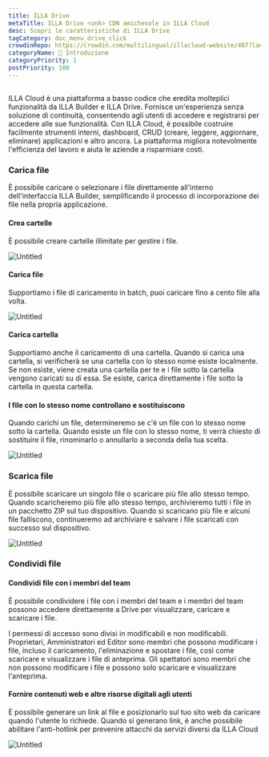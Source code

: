 ```yaml
---
title: ILLA Drive
metaTitle: ILLA Drive <unk> CDN amichevole in ILLA Cloud
desc: Scopri le caratteristiche di ILLA Drive
tagCategory: doc_menu_drive_click
crowdinRepo: https://crowdin.com/multilingual/illacloud-website/407?languages=it&filter=basic&value=0
categoryName: 👋 Introduzione
categoryPriority: 1
postPriority: 100
---
```


## <h2 hidden>Cos'è ILLA Drive</h2>

ILLA Cloud è una piattaforma a basso codice che eredita molteplici funzionalità da ILLA Builder e ILLA Drive. Fornisce un'esperienza senza soluzione di continuità, consentendo agli utenti di accedere e registrarsi per accedere alle sue funzionalità. Con ILLA Cloud, è possibile costruire facilmente strumenti interni, dashboard, CRUD (creare, leggere, aggiornare, eliminare) applicazioni e altro ancora. La piattaforma migliora notevolmente l'efficienza del lavoro e aiuta le aziende a risparmiare costi.

### Carica file

È possibile caricare o selezionare i file direttamente all'interno dell'interfaccia ILLA Builder, semplificando il processo di incorporazione dei file nella propria applicazione.

#### Crea cartelle

È possibile creare cartelle illimitate per gestire i file. 

![Untitled](https://cdn.illacloud.com/official-website/img/docs/drive/Untitled.png)

#### Carica file

Supportiamo i file di caricamento in batch, puoi caricare fino a cento file alla volta.

![Untitled](https://cdn.illacloud.com/official-website/img/docs/drive/Untitled%20(1).png)

#### Carica cartella

Supportiamo anche il caricamento di una cartella. Quando si carica una cartella, si verificherà se una cartella con lo stesso nome esiste localmente. Se non esiste, viene creata una cartella per te e i file sotto la cartella vengono caricati su di essa. Se esiste, carica direttamente i file sotto la cartella in questa cartella.

#### I file con lo stesso nome controllano e sostituiscono

Quando carichi un file, determineremo se c'è un file con lo stesso nome sotto la cartella. Quando esiste un file con lo stesso nome, ti verrà chiesto di sostituire il file, rinominarlo o annullarlo a seconda della tua scelta. 

![Untitled](https://cdn.illacloud.com/official-website/img/docs/drive/Untitled%20(2).png)

### Scarica file

È possibile scaricare un singolo file o scaricare più file allo stesso tempo. Quando scaricheremo più file allo stesso tempo, archivieremo tutti i file in un pacchetto ZIP sul tuo dispositivo. Quando si scaricano più file e alcuni file falliscono, continueremo ad archiviare e salvare i file scaricati con successo sul dispositivo.

![Untitled](https://cdn.illacloud.com/official-website/img/docs/drive/Untitled%20(3).png)

### Condividi file

#### Condividi file con i membri del team

È possibile condividere i file con i membri del team e i membri del team possono accedere direttamente a Drive per visualizzare, caricare e scaricare i file. 

I permessi di accesso sono divisi in modificabili e non modificabili. Proprietari, Amministratori ed Editor sono membri che possono modificare i file, incluso il caricamento, l'eliminazione e spostare i file, così come scaricare e visualizzare i file di anteprima. 
Gli spettatori sono membri che non possono modificare i file e possono solo scaricare e visualizzare l'anteprima. 

#### Fornire contenuti web e altre risorse digitali agli utenti

È possibile generare un link al file e posizionarlo sul tuo sito web da caricare quando l'utente lo richiede. Quando si generano link, è anche possibile abilitare l'anti-hotlink per prevenire attacchi da servizi diversi da ILLA Cloud

![Untitled](https://cdn.illacloud.com/official-website/img/docs/drive/Untitled%20(4).png)
